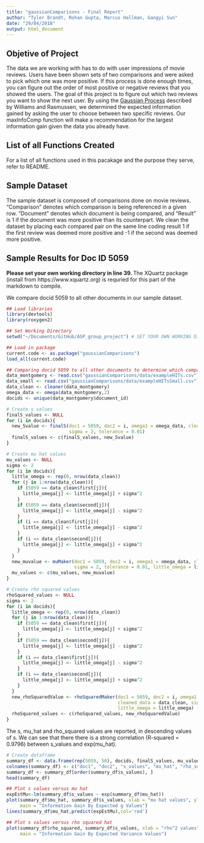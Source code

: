 ```yaml
---
title: "gaussianComparisons - Final Report"
author: "Tyler Brandt, Rohan Gupta, Marcus Hallman, Gangyi Sun"
date: "29/04/2018"
output: html_document
---
```


## Objetive of Project 

The data we are working with has to do with user impressions of movie reviews. Users have been shown sets of two comparisons and were asked to pick which one was more positive. If this process is done enough times, you can figure out the order of most positive or negative reviews that you showed the users. The goal of this project is to figure out which two reviews you want to show the next user. By using the [Gaussian Process](http://www.gaussianprocess.org/gpml/chapters/RW.pdf) described by Williams and Rasmussen, we determined the expected information gained by asking the user to choose between two specific reviews. Our maxInfoComp function will make a recommendation for the largest information gain given the data you already have.



## List of all Functions Created 

For a list of all functions used in this pacakage and the purpose they serve, refer to README. 



## Sample Dataset 

The sample dataset is composed of comparisons done on movie reviews. "Comparison" denotes which comparison is being referenced in a given row. "Document" denotes which document is being compared, and "Result" is 1 if the document was more positive than its counterpart. We clean the dataset by placing each compared pair on the same line coding result 1 if the first review was deemed more positive and -1 if the second was deemed more positive.



## Sample Results for Doc ID 5059 
**Please set your own working directory in line 39.
**The XQuartz package (install from https://www.xquartz.org) is requried for this part of the markdown to compile. 

We compare docid 5059 to all other documents in our sample dataset. 

```r

## Load libraries
library(devtools)
library(roxygen2)

## Set Working Directory 
setwd("~/Documents/GitHub/ASP_group_project") # SET YOUR OWN WORKING DIRECTORY 

## Load in package 
current.code <- as.package("gaussianComparisons")
load_all(current.code)

## Comparing docid 5059 to all other documents to determine which comparisons will be most informative
data_montgomery <- read.csv("gaussianComparisons/data/exampleHITs.csv")
data_small <- read.csv("gaussianComparisons/data/exampleHITsSmall.csv")
data_clean <- cleaner(data_montgomery)
omega_data <- omega(data_montgomery,2)
docids <- unique(data_montgomery$document_id)

# Create s values
finalS_values <- NULL
for (i in docids){
  new_Svalue <- finalS(doc1 = 5059, doc2 = i, omega1 = omega_data, cleaned_data = data_clean,
                       sigma = 2, tolerance = 0.01)
  finalS_values <- c(finalS_values, new_Svalue)
}

# Create mu hat values
mu_values <- NULL
sigma <- 2
for (i in docids){
  little_omega <- rep(0, nrow(data_clean))
  for (j in 1:nrow(data_clean)){
    if (5059 == data_clean$first[j]){
      little_omega[j] <- little_omega[j] + sigma^2
    }
    if (5059 == data_clean$second[j]){
      little_omega[j] <- little_omega[j] - sigma^2
    }
    if (i == data_clean$first[j]){
      little_omega[j] <- little_omega[j] - sigma^2
    }
    if (i == data_clean$second[j]){
      little_omega[j] <- little_omega[j] + sigma^2
    }
  }
  new_muvalue <- muMaker(doc1 = 5059, doc2 = i, omega1 = omega_data, cleaned_data = data_clean,
                         sigma = 2, tolerance = 0.01, little_omega = little_omega)
  mu_values <- c(mu_values, new_muvalue)
}

# Create rho squared values
rhoSquared_values <- NULL
sigma <- 2
for (i in docids){
  little_omega <- rep(0, nrow(data_clean))
  for (j in 1:nrow(data_clean)){
    if (5059 == data_clean$first[j]){
      little_omega[j] <- little_omega[j] + sigma^2
    }
    if (5059 == data_clean$second[j]){
      little_omega[j] <- little_omega[j] - sigma^2
    }
    if (i == data_clean$first[j]){
      little_omega[j] <- little_omega[j] - sigma^2
    }
    if (i == data_clean$second[j]){
      little_omega[j] <- little_omega[j] + sigma^2
    }
  }
  new_rhoSquaredValue <- rhoSquaredMaker(doc1 = 5059, doc2 = i, omega1 = omega_data,
                                         cleaned_data = data_clean, sigma = 2, tolerance = 0.01,
                                         little_omega = little_omega)
  rhoSquared_values <- c(rhoSquared_values, new_rhoSquaredValue)
}

```

The s, mu_hat and rho_squared values are reported, in descending values of s.
We can see that there there is a strong correlation (R-squared = 0.9796) between s_values and exp(mu_hat).
```r
# Create dataframe
summary_df <- data.frame(rep(5059, 50), docids, finalS_values, mu_values, rhoSquared_values)
colnames(summary_df) <- c("doc1", "doc2", "s_values", "mu_hat", "rho_squared")
summary_df <- summary_df[order(summary_df$s_values), ]
head(summary_df)

## Plot s values versus mu hat
expEstMu<-lm(summary_df$s_values ~ exp(summary_df$mu_hat))
plot(summary_df$mu_hat, summary_df$s_values, xlab = "mu hat values", ylab = "s values",
     main = "Information Gain By Expected g Values")
lines(summary_df$mu_hat,predict(expEstMu),col='red')

## Plot s values versus rho squared hat
plot(summary_df$rho_squared, summary_df$s_values, xlab = "rho^2 values", ylab = "s values",
     main = "Information Gain By Expected Variance Values")

``` 




